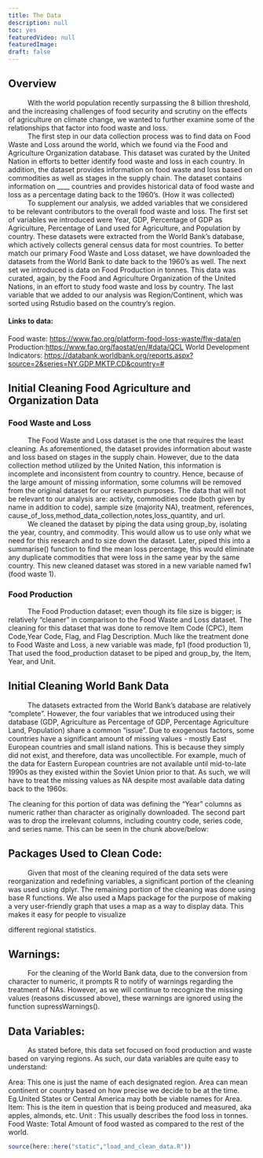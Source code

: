 ```yaml
---
title: The Data
description: null
toc: yes
featuredVideo: null
featuredImage: 
draft: false
---
```


## Overview


|           With the world population recently surpassing the 8 billion threshold, and the increasing challenges of food security and scrutiny on the effects of agriculture on climate change, we wanted to further examine some of the relationships that factor into food waste and loss. 

|           The first step in our data collection process was to find data on Food Waste and Loss around the world, which we found via the Food and Agriculture Organization database. This dataset was curated by the United Nation in efforts to better identify food waste and loss in each country. In addition, the dataset provides information on food waste and loss based on commodities as well as stages in the supply chain. The dataset contains information on ____ countries and provides historical data of food waste and loss as a percentage dating back to the 1960's. (How it was collected) 

|           To supplement our analysis, we added variables that we considered to be relevant contributors to the overall food waste and loss. The first set of variables we introduced were Year, GDP, Percentage of GDP as Agriculture, Percentage of Land used for Agriculture, and Population by country. These datasets were extracted from the World Bank’s database, which actively collects general census data for most countries. To better match our primary Food Waste and Loss dataset, we have downloaded the datasets from the World Bank to date back to the 1960's as well. The next set we introduced is data on Food Production in tonnes. This data was curated, again, by the Food and Agriculture Organization of the United Nations, in an effort to study food waste and loss by country. The last variable that we added to our analysis was Region/Continent, which was sorted using Rstudio based on the country’s region. 

#### Links to data:
Food waste: [https://www.fao.org/platform-food-loss-waste/flw-data/en](https://www.fao.org/platform-food-loss-waste/flw-data/en)
Production:[https://www.fao.org/faostat/en/#data/QCL](https://www.fao.org/faostat/en/#data/QCL)
World Development Indicators: [https://databank.worldbank.org/reports.aspx?source=2&series=NY.GDP.MKTP.CD&country=#](https://databank.worldbank.org/reports.aspx?source=2&series=NY.GDP.MKTP.CD&country=#)


## Initial Cleaning Food Agriculture and Organization Data 


### Food Waste and Loss

|           The Food Waste and Loss dataset is the one that requires the least cleaning. As aforementioned, the dataset provides information about waste and loss based on stages in the supply chain. However, due to the data collection method utilized by the United Nation, this information is incomplete and inconsistent from country to country. Hence, because of the large amount of missing information, some columns will be removed from the original dataset for our research purposes. The data that will not be relevant to our analysis are: activity, commodities code (both given by name in addition to code), sample size (majority NA), treatment, references, cause_of_loss,method_data_collection,notes,loss_quantity, and url. 

|           We cleaned the dataset by piping the data using group_by, isolating the year, country, and commodity. This would allow us to use only what we need for this research and to size down the dataset. Later, piped this into a summarise() function to find the mean loss percentage, this would eliminate any duplicate commodities that were loss in the same year by the same country. This new cleaned dataset was stored in a new variable named fw1 (food waste 1).


### Food Production

|           The Food Production dataset; even though its file size is bigger; is relatively “cleaner” in comparison to the Food Waste and Loss dataset. The cleaning for this dataset that was done to remove Item Code (CPC), Item Code,Year Code, Flag, and Flag Description. Much like the treatment done to Food Waste and Loss, a new variable was made, fp1 (food production 1), That used the food_production dataset to be piped and group_by, the Item, Year, and Unit. 


## Initial Cleaning World Bank Data

|           The datasets extracted from the World Bank’s database are relatively “complete”. However, the four variables that we introduced using their database (GDP, Agriculture as Percentage of GDP, Percentage Agriculture Land, Population) share a common “issue”. Due to exogenous factors, some countries have a significant amount of missing values - mostly East European countries and small island nations. This is because they simply did not exist, and therefore, data was uncollectible. For example, much of the data for Eastern European countries are not available until mid-to-late 1990s as they existed within the Soviet Union prior to that. As such, we will have to treat the missing values as NA despite most available data dating back to the 1960s.

The cleaning for this portion of data was defining the “Year” columns as numeric rather than character as originally downloaded. The second part was to drop the irrelevant columns, including country code, series code, and series name. This can be seen in the chunk above/below:


## Packages Used to Clean Code:

|           Given that most of the cleaning required of the data sets were reorganization and redefining variables, a significant portion of the cleaning was used using dplyr. The remaining portion of the cleaning was done using base R functions. 
            We also used a Maps package for the purpose of making a very user-friendly graph that uses a map as a way to display data. This makes it easy for people to visualize 
different regional statistics.


## Warnings:

|           For the cleaning of the World Bank data, due to the conversion from character to numeric, it prompts R to notify of warnings regarding the treatment of NAs. However, as we will continue to recognize the missing values (reasons discussed above), these warnings are ignored using the function supressWarnings(). 

## Data Variables: 

|           As stated before, this data set focused on food production and waste based on varying regions. As such, our data variables are quite easy to understand:

Area: This one is just the name of each designated region. Area can mean continent or country based on how precise we decide to be at the time. Eg.United States or Central America may both be viable names for Area. 
Item: This is the item in question that is being produced and measured, aka apples, almonds, etc.
Unit : This usually describes the food loss in tonnes. 
Food Waste: Total Amount of food wasted as compared to the rest of the world.

```r
source(here::here("static","load_and_clean_data.R"))
```


